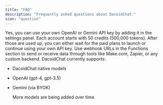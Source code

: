 ```yaml
---
title: "FAQ"
description: "Frequently asked questions about DacoidChat."
icon: "question"
---
```


<AccordionGroup>
  <Accordion title="Can I use my own API key?">
    Yes, you can use your own OpenAI or Gemini API key by adding it in the settings panel.
  </Accordion>
  <Accordion title="What happens when I run out of credits?">
    Each account starts with 50 credits (500,000 tokens). After those are used up, you can either wait for the paid plans to launch or continue using your own API key.
  </Accordion>
  <Accordion title="How do I connect third-party tools?">
    Use webhook URLs in the Functions section to send or receive data through tools like Make.com, Zapier, or any custom backend.
  </Accordion>
  <Accordion title="What models does DacoidChat support?">
    DacoidChat currently supports:

  - DacoidChat native models
  - OpenAI (gpt-4, gpt-3.5)
  - Gemini (via BYOK)

    More models are being added over time.
  </Accordion>
</AccordionGroup>
